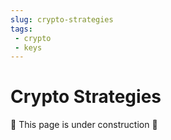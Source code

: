```yaml
---
slug: crypto-strategies
tags:
 - crypto
 - keys
---
```

# Crypto Strategies

:construction: This page is under construction :construction:

<!--
iCure uses end-to-end encryption to ensure that the data created by your application is accessible only to the intended
recipients.
Even if a malicious actor gets access to iCure's databases all the data they retrieve will have very little value, since
they will not be able to decrypt unless they also gain access to the private keys of your users.

The iCure SDK handles automatically encryption of your data for the most part, however, there are some aspects of
encryption that can be handled optimally only with input from your application.
This is where the Crypto Strategies come into play: by providing your own implementation of the `CryptoStrategies`
interface you can customise the behaviour of iCure to improve the security and accessibility of your data.

By creating your own implementation of the crypto strategies you will be able to:
- configure which user types will be kept anonymous in sharing metadata ([anonymous data sharing](#anonymous-data-sharing))
- implement your own key recovery and verification mechanisms ([key recovery and verification](#key-recovery-and-verification))
- reduce the trust you put on the iCure server when recovering the key pairs of other users for data encryption  ([server trust](#server-trust))
- configure the key pair generation strategy ([key pair generation](#key-pair-generation))

## Anonymous data sharing

When a user shares an entity with another user the iCure SDK will create some "sharing metadata" which is essential for:
- decryption of the entity on the client side.
- access control on the server side.

In iCure we call this kind of metadata a delegation and each delegation is from a *delegator* (the user sharing the
data) to a *delegate* (the user gaining access to the data through the delegation).
Both delegator and delegate are data owners in your application (e.g. patients or {{hcps}}), and either of them can be
*explicit* or *anonymous*. You can configure which data owners will be anonymous or explicit by implementing the
`dataOwnerRequiresAnonymousDelegation` method in the `CryptoStrategies`.

:::info

If you are using the "Simple" crypto strategies implementation, by default only patients will be *anonymous* data
owners, while {{hcps}}{{#medtech}} and devices {{/medtech}} will be *explicit* data owners.

:::

The most visible difference between explicit and anonymous data owners is that explicit data owners have their id stored
in clear in the sharing metadata, while the id of anonymous data owner does not appear in clear in any metadata.

:::info

Additionally, the *explicit* or *anonymous* nature of a data owner will change the default values of the `author` and
`responsible` fields of the entities created by the data owner.

When a data owner creates an entity the iCure SDK will automatically fill the values for author and responsible. For
explicit data owners these will be the user and data owner id of the creator, respectively, while for anonymous data
owners these will be `*`.

:::

### Why is it necessary?

In iCure the link between medical data and the patient it refers to is encrypted.
However, if you treat patients as explicit data owners, you risk leaking this link: this is because in most applications
it is safe to assume that if a piece of data is shared with a patient then the data refers to that patient (or at the
very least to a close relative).
Therefore, having delegation with the patient id in clear in an entity is equivalent to having a cleartext `refersTo`
link in the medical data.


But why do we need to hide the link between medical data and patients, if the medical data itself is encrypted?

The reason is that actually you can't encrypt all data in iCure: while most details of medical data are encrypted, your
application may need to use tags or codes to organise data. If you want to search for data having some specific tag/code,
then these values need to be readable by the iCure server, and therefore they must be unencrypted.


Therefore, depending on the kind of tags/codes you use in your application, having a clear link between medical data and
patient could be detrimental to the privacy of your users.

{{#medtech}}
For example, suppose you are developing a medical device that reads various vital sign of your users, analyzes them and
then determines the chances of the user suffering a certain health issue in the future. In this case the vitals reading
will be encrypted, but maybe you want to be able to easily find the users with high risk, so you add a code with the
risk class to the entity.
{{/medtech}}
{{#ehrlite}}
For example, suppose you are developing an EHR application, and you want to be able to group the observations/condition
by the kind of disease that was identified. For this purpose you add SNOMED CT codes such as blood disease (414022008)
or hearth disease (56265001) to the entities' codes. In this case the details of the observations/conditions will be
encrypted, but the SNOMED CT codes will be stored in clear.
{{/ehrlite}}

The unencrypted tags in the {{#medtech}}data samples{{/medtech}}{{#ehrlite}}observations/conditions{{/ehrlite}} give
away some limited, but still sensitive information about the patient, and therefore you should be careful to not leak
the link between the patient and the data.

:::note

This does not mean that if you don't use anonymous data owners then anyone will be able to infer some information about
your users from the tags and the sharing metadata, since the iCure server will still enforce access control.

:::

In conclusion the anonymous data owners serve two main purposes:
- Provide an extra layer of protection in case of unauthorized access to the database.
- Allow you to safely share medical data with the patients and with other data owners that should not be allowed to
identify the patients that the data refers to (e.g. for the purpose of clinical research).

[//]: # (TODO: we need to allow in the simplified SDKs to share only entity without link)

### Why not always use anonymous data owners? - The cost of anonymity

Anonymous data sharing is great for the privacy of your users, but it comes at a cost, especially when it comes to
access control.

Access control for *explicit* data owners is straightforward: is there a delegation for you? If yes, then you have
access, otherwise you don't.

For *anonymous* data owners, the access control is more complex, since in order to protect the data owners'
privacy the iCure server can't know or decrypt in any way the ids of *anonymous* data owners with access to the entity.
The solution we use in iCure consists in using a special password in the delegation that only the delegator or
delegate of the delegation know. We call this password an *access control key* (AC key).

:::info

The AC keys are 16 bytes long, and are derived from a secret randomly generated by the iCure SDK and a constant that
depends on the type of entity they are used in.

Since these keys are not related to the encryption keys used to encrypt the data, they can be safely shared with the
iCure server.

:::

The issue with this approach is that since each AC key can only be known by a specific delegator and delegate pair, we
have a key for each possible pair (although only pairs were at least one of the two is an anonymous data owner will
actually be used).

Additionally, a user can't know in advance which AC key he should use to retrieve (or search for) an entity, therefore
anonymous data owners will have to send ALL their keys for each request that uses delegation-based access control. For
this purpose the SDK will keep a cache of all the AC keys of the user.

:::note

The cache of AC keys is created automatically on instantiation of the SDK, and is NOT updated automatically.

If another data owner shares data with the user for the first time the user will not be allowed to access the data until
this cache is refreshed through the `cryptoApi.forceReload` method.

:::

The amount of AC keys that an anonymous data owner will use is proportional to the number of data owners involved in a
sharing relationship with him (as delegator or as delegate, regardless of the explicit/anonymous nature of the other
data owner).
Additionally, this number is also proportional to the number of key pairs that the data owner has: if the data owner
loses key pairs and creates new one he will have to create new AC keys. As a security measure this is the case even if
the data owner has regained access to his old data through the give-access-back mechanism.

Although there is no theoretical limit to the number of AC keys that a user can have, there is a practical limit due to
the need for a cache of all AC keys on the client side and having to send all the keys on most requests.
For this reason patients are usually good candidate for anonymous data owners, since they are usually going to share
data with at most ~10 other data owners and virtually never with more than 100.
On the contrary in some applications HCP users will have to share data with thousands or even tens of thousands of other
users (e.g. a general practitioner sharing prescriptions directly with the patient), and therefore they are not good
candidates for anonymous data owners.

:::note

Since the amount of AC keys is also proportional to the number of key pairs of data owners, you should avoid creating
new key-pairs and instead try to recover the old ones whenever possible.

You can learn more about key recovery in the [key recovery and verification](#key-recovery-and-verification) section.

:::

### Implementation recommendations

- Our recommendation is to have {{hcps}} as explicit data owners and patients as anonymous data owners. {{#medtech}}For
  medical devices it depends on your application: if a device is associated only a few patients (i.e. it is easy to draw
  a connection from a device to a patient) it should be anonymous; on the contrary, if the device can't be easily
  associated to patients it should be explicit. {{/medtech}}
- The implementation of the `dataOwnerRequiresAnonymousDelegation` method must be consistent across all instances of
  your application, otherwise data owners may not be able to access all their data. This must be the case also if you
  offer different types of applications for {{hcps}} and patients that use the same database.
- Changing the *explicit* or *anonymous* nature of data owners would require to change all the data of the affected data
  owners, and particularly in case of migration from *anonymous* to *explicit* data owners also access to the key-pairs
  of said data owners. This operation is not officially supported by the iCure SDK, therefore, you should carefully
  which data owners should be *anonymous* and which should be *explicit* before releasing your application.

[//]: # (TODO Link between anonymous patient and explicit hcp is not encrypted. Usually this is not a problem, but in case)
[//]: # (of a clinic with different types of specialists it could be. Solution: general "receptionist" creating the patient and)
[//]: # (sharing with the organisation. Do we need to add some more details about this?)

## Key Recovery and Verification

End-to-end encryption is great to protect the data of your users from unauthorised access, but it also means that if
your users lose their private keys they will lose access to their data as well!

The iCure SDK provides some data and key recovery mechanisms, but it would always be better if you also provide a
custom recovery method that fits your application.
For example, you could allow your users to save their private key in a file, encrypted by a custom password.

In order to use custom key recovery in your application you will have to implement the methods `notifyKeyPairGeneration`
and `recoverAndVerifyKeys` of the crypto strategies interface.
When the SDK determines that a new key pair should be generated it will call the `notifyKeyPairGeneration` method of
the crypto strategies, allowing you to prompt the user to save the key for future recovery.
When instead the SDK realises that a key pair for the logged data owner is not available on the device it will call the
`recoverAndVerifyKeys`, which allows you to prompt the user to load the key he saved in the past.

## Server trust

In order to allow your users to share the encrypted data with other users the iCure SDK needs to know the public keys of
the users.
The SDK will automatically retrieve the public keys of the users from the iCure server, but how can you be sure that the
public keys you are retrieving are the real public keys of the user?
If the iCure server got compromised the attacker could trick your users to share data with him instead of the intended
recipient.

You can be assured that we are doing our best to protect our servers, but if you want to be extra safe you can reduce
the trust you put in the iCure server by verifying the public keys of the users yourself, by implementing the
`verifyDelegatePublicKeys` of the crypto strategies interface.

When a user is about to share data with a new delegate user (*for the first time only*) the SDK will retrieve the public
key of the delegate user from the iCure server and call the `verifyDelegatePublicKeys` method of the crypto strategies.
You can then prompt the user to verify that the public key is correct using some external verification method and return
the result to the SDK.

Like for key recovery you can choose the verification method that best fits your application. For example, you could ask
the user to check the public key on the website of the doctor/clinic, or you could ask the user to scan a QR code
generated by the delegate user app.

:::note

Although not directly related to the crypto strategies, this concept of trust also applies to the give-access-back
mechanisms explained in the [how-to on a user losing his key](../how-to/how-to-authenticate-a-user/how-to-manage-lost-key#give-access-back-to-another-data-owner):
whenever you share data with a user you should verify that the user has actually made a request for access back, and that
the public key you received is really the new public key of the user.

:::

### Verification of own recovered keys

As previously mentioned iCure has some built-in mechanisms to recover the keys of your users.
Similarly to public keys, however, if iCure gets compromised the attacker may trick your user into "recovering" a key
pair which is actually controlled by the attacker, resulting in the attacker having access to all data encrypted with
such pair.

To prevent this from happening the iCure SDK will only use keys recovered through iCure means for decryption of existing
data and NOT for the encryption of new data unless the user verifies the keys through the `recoverAndVerifyKeys` method
(custom key recovery and key verification are done by the same method).

:::note

This means that if a key pair is recovered through iCure means and the user does not verify it, then new AC keys
will be generated for the user, which as explained in the section on [anonymous data sharing](#anonymous-data-sharing)
is detrimental to the performances of the application for *anonymous* data owners.

:::

Key verification is generally not as important as recovery, since it has no impact on the availability of data, however
it is much simpler to implement and use verification rather than recovery.
This is because verification only requires for the user to confirm that a certain public key belongs to a pair that he
has generated in the past.
Since the public key is not sensitive information it can be stored in clear or even printed, making it much easier for
the user to verify it.

Finally, key verification can also be applied to missing keys that are not recovered by iCure or by your custom recovery
method. Verifying a public key, even if the corresponding private key is missing, can help the iCure SDK to generate
recovery data that could potentially be used to recover other key pairs in the future.

## Simple crypto strategies

The iCure SDK provides a default implementation of the crypto strategies interface, the `SimpleCryptoStrategies`.

You can use the `SimpleCryptoStrategies` to kickstart the development of your application, but you should always replace
them with a real custom implementation before releasing your application.

The `SimpleCryptoStrategies` do not provide any key recovery mechanism by themselves and fully trust the iCure server
(no key verification is done). You can also pass in input some key pairs which you think may not be available on the
device, so they will be considered as recovered, but this is not necessary.

## Further reading

For more details on how to implement the crypto strategies interface please refer to the [API documentation](../references/modules).
-->